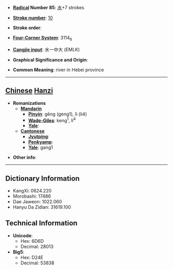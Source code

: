 * '''[[Wiktionary:Chinese radical index| Radical]] Number 85''': [[Wiktionary:Chinese radical index 水|水]]+7 strokes

* '''[[Wiktionary:Chinese total strokes index|Stroke number]]''': [[Wiktionary:Chinese total strokes index 10|10]]

* '''Stroke order''': 

* '''[[Wiktionary:Chinese four corner index|Four-Corner System]]''': 3114<sub>6</sub>

* '''[[Wiktionary:Chinese Cangjie index|Cangjie input]]''': 水一中大 (EMLK)

* '''Graphical Significance and Origin''': 

* '''Common Meaning''': river in Hebei province

----

== [[Chinese]] [[Hanzi]] ==

* '''Romanizations'''
** '''[[Mandarin]]'''
*** '''[[Pinyin]]''': gēng (geng1), lì (li4)
*** '''[[Wade-Giles]]''': keng<sup>1</sup>, li<sup>4</sup>
*** '''[[Yale]]''': 
** '''[[Cantonese]]'''
*** '''[[Jyutping]]''':
*** '''[[Penkyamp]]''': 
*** '''[[Yale]]''': gang1

* '''Other info''': 

----

== Dictionary Information ==

* KangXi: 0624.220
* Morobashi: 17486
* Dae Jaweon: 1022.060
* Hanyu Da Zidian: 31619.100

== Technical Information ==

* '''Unicode''':
** Hex: 6D6D
** Decimal: 28013
* '''Big5''':
** Hex: D24E
** Decimal: 53838